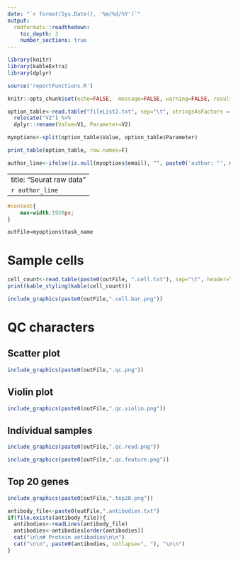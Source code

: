 ```yaml
---
date: "`r format(Sys.Date(), '%m/%d/%Y')`"
output: 
  rmdformats::readthedown:
    toc_depth: 3
    number_sections: true
---
```



```r
library(knitr)
library(kableExtra)
library(dplyr)

source('reportFunctions.R')

knitr::opts_chunk$set(echo=FALSE,  message=FALSE, warning=FALSE, results = 'asis', fig.width=7, fig.height = 7,tidy = TRUE, tidy.opts = list(comment = FALSE))
```

```r
option_table<-read.table("fileList2.txt", sep="\t", stringsAsFactors = F) %>% 
  relocate("V2") %>% 
  dplyr::rename(Value=V1, Parameter=V2)

myoptions<-split(option_table$Value, option_table$Parameter)

print_table(option_table, row.names=F)

author_line<-ifelse(is.null(myoptions$email), "", paste0('author: "', myoptions$email, '"'))
```

---
title: "Seurat raw data"
`r author_line`
---

```css
#content{
    max-width:1920px;
}
```

```r
outFile=myoptions$task_name
```

# Sample cells

```r
cell_count<-read.table(paste0(outFile, ".cell.txt"), sep="\t", header=T)
print(kable_styling(kable(cell_count)))
```

```r
include_graphics(paste0(outFile,".cell.bar.png"))
```

# QC characters

## Scatter plot

```r
include_graphics(paste0(outFile,".qc.png"))
```

## Violin plot

```r
include_graphics(paste0(outFile,".qc.violin.png"))
```

## Individual samples

```r
include_graphics(paste0(outFile,".qc.read.png"))
```

```r
include_graphics(paste0(outFile,".qc.feature.png"))
```

## Top 20 genes

```r
include_graphics(paste0(outFile,".top20.png"))
```

```r
antibody_file<-paste0(outFile,".antibodies.txt")
if(file.exists(antibody_file)){
  antibodies<-readLines(antibody_file)
  antibodies<-antibodies[order(antibodies)]
  cat("\n\n# Protein antibodies\n\n")
  cat("\n\n", paste0(antibodies, collapse=", "), "\n\n")
}
```

